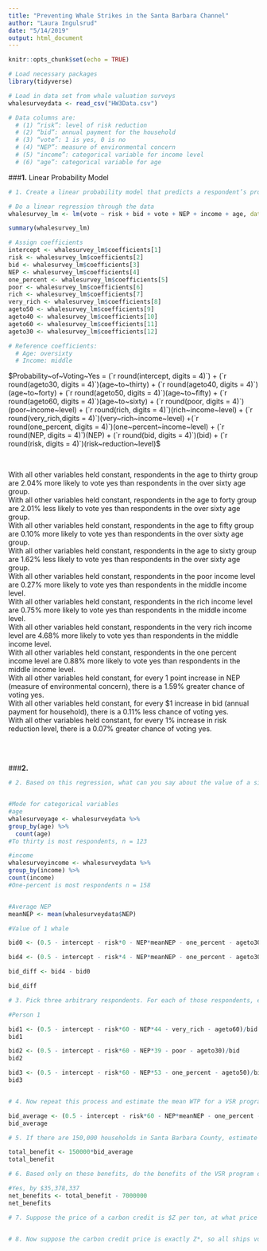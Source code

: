 ```yaml
---
title: "Preventing Whale Strikes in the Santa Barbara Channel"
author: "Laura Ingulsrud"
date: "5/14/2019"
output: html_document
---
```


```r
knitr::opts_chunk$set(echo = TRUE)
```

```r

# Load necessary packages
library(tidyverse)

```

```r

# Load in data set from whale valuation surveys
whalesurveydata <- read_csv("HW3Data.csv")

# Data columns are: 
  # (1) “risk”: level of risk reduction
  # (2) “bid”: annual payment for the household
  # (3) “vote”: 1 is yes, 0 is no
  # (4) "NEP”: measure of environmental concern
  # (5) "income”: categorical variable for income level 
  # (6) "age”: categorical variable for age

```

###**1.** Linear Probability Model
```r

# 1. Create a linear probability model that predicts a respondent’s probability of voting ‘yes’ on the ballot based on their age, income, NEP score, the risk reduction offered by the program, and the cost of the program to that respondent. Show the model and interpret the regression coefficients.

# Do a linear regression through the data
whalesurvey_lm <- lm(vote ~ risk + bid + vote + NEP + income + age, data = whalesurveydata)

summary(whalesurvey_lm)

# Assign coefficients
intercept <- whalesurvey_lm$coefficients[1]
risk <- whalesurvey_lm$coefficients[2]
bid <- whalesurvey_lm$coefficients[3]
NEP <- whalesurvey_lm$coefficients[4]
one_percent <- whalesurvey_lm$coefficients[5]
poor <- whalesurvey_lm$coefficients[6]
rich <- whalesurvey_lm$coefficients[7]
very_rich <- whalesurvey_lm$coefficients[8]
ageto50 <- whalesurvey_lm$coefficients[9]
ageto40 <- whalesurvey_lm$coefficients[10]
ageto60 <- whalesurvey_lm$coefficients[11]
ageto30 <- whalesurvey_lm$coefficients[12]

# Reference coefficients:
  # Age: oversixty
  # Income: middle

```
$Probability~of~Voting~Yes = (`r round(intercept, digits = 4)`) + (`r round(ageto30, digits = 4)`)(age~to~thirty) + (`r round(ageto40, digits = 4)`)(age~to~forty) + (`r round(ageto50, digits = 4)`)(age~to~fifty) + (`r round(ageto60, digits = 4)`)(age~to~sixty) + (`r round(poor, digits = 4)`)(poor~income~level) + (`r round(rich, digits = 4)`)(rich~income~level) + (`r round(very_rich,digits = 4)`)(very~rich~income~level) +(`r round(one_percent, digits = 4)`)(one~percent~income~level) +  (`r round(NEP, digits = 4)`)(NEP) + (`r round(bid, digits = 4)`)(bid) + (`r round(risk, digits = 4)`)(risk~reduction~level)$

<br>

With all other variables held constant, respondents in the age to thirty group are 2.04% more likely to vote yes than respondents in the over sixty age group. <br>
With all other variables held constant, respondents in the age to forty group are 2.01% less likely to vote yes than respondents in the over sixty age group. <br>
With all other variables held constant, respondents in the age to fifty group are 0.10% more likely to vote yes than respondents in the over sixty age group. <br>
With all other variables held constant, respondents in the age to sixty group are 1.62% less likely to vote yes than respondents in the over sixty age group. <br>
With all other variables held constant, respondents in the poor income level are 0.27% more likely to vote yes than respondents in the middle income level. <br>
With all other variables held constant, respondents in the rich income level are 0.75% more likely to vote yes than respondents in the middle income level. <br>
With all other variables held constant, respondents in the very rich income level are 4.68% more likely to vote yes than respondents in the middle income level. <br>
With all other variables held constant, respondents in the one percent income level are 0.88% more likely to vote yes than respondents in the middle income level. <br>
With all other variables held constant, for every 1 point increase in NEP (measure of environmental concern), there is a 1.59% greater chance of voting yes. <br>
With all other variables held constant, for every $1 increase in bid (annual payment for household), there is a 0.11% less chance of voting yes. <br>
With all other variables held constant, for every 1% increase in risk reduction level, there is a 0.07% greater chance of voting yes. <br>

<br>
<br>

###**2.** 
```r

# 2. Based on this regression, what can you say about the value of a single prevented whale death? (Hint: Think about how risk reduction for all whales translates into the number of whale deaths avoided)


#Mode for categorical variables
#age
whalesurveyage <- whalesurveydata %>% 
group_by(age) %>% 
  count(age)
#To thirty is most respondents, n = 123

#income 
whalesurveyincome <- whalesurveydata %>% 
group_by(income) %>% 
count(income)
#One-percent is most respondents n = 158 


#Average NEP 
meanNEP <- mean(whalesurveydata$NEP)

#Value of 1 whale 

bid0 <- (0.5 - intercept - risk*0 - NEP*meanNEP - one_percent - ageto30)/bid

bid4 <- (0.5 - intercept - risk*4 - NEP*meanNEP - one_percent - ageto30)/bid

bid_diff <- bid4 - bid0

bid_diff

```



```r

# 3. Pick three arbitrary respondents. For each of those respondents, estimate their WTP for a VSR program offering 60% risk reduction.

#Person 1

bid1 <- (0.5 - intercept - risk*60 - NEP*44 - very_rich - ageto60)/bid
bid1

bid2 <- (0.5 - intercept - risk*60 - NEP*39 - poor - ageto30)/bid
bid2

bid3 <- (0.5 - intercept - risk*60 - NEP*53 - one_percent - ageto50)/bid
bid3



```

```r

# 4. Now repeat this process and estimate the mean WTP for a VSR program offering 60% risk reduction among Santa Barbara County households.

bid_average <- (0.5 - intercept - risk*60 - NEP*meanNEP - one_percent - ageto30)/bid
bid_average

```

```r

# 5. If there are 150,000 households in Santa Barbara County, estimate the total benefit of a VSR program to these households.

total_benefit <- 150000*bid_average
total_benefit

```

```r

# 6. Based only on these benefits, do the benefits of the VSR program outweigh the costs?

#Yes, by $35,378,337
net_benefits <- total_benefit - 7000000
net_benefits

```

```r

# 7. Suppose the price of a carbon credit is $Z per ton, at what price Z* will the shipping industry decide to adopt the VSR for purely self-interested reasons? (Note: if ships voluntarily reduce speed, then the $7 million cost (noted above) of implementing the VSR would be avoided)



```

```r

# 8. Now suppose the carbon credit price is exactly Z*, so all ships voluntarily reduce speed to achieve the 60% risk reduction. Approximately how many whales would be saved by this? What would be the social value of allowing ships to enter the carbon trading market?

```
